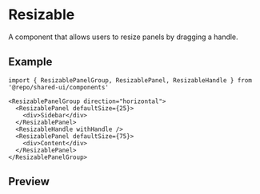 
<Meta of={Stories} />

# Resizable

A component that allows users to resize panels by dragging a handle.

## Example

```tsx
import { ResizablePanelGroup, ResizablePanel, ResizableHandle } from '@repo/shared-ui/components'

<ResizablePanelGroup direction="horizontal">
  <ResizablePanel defaultSize={25}>
    <div>Sidebar</div>
  </ResizablePanel>
  <ResizableHandle withHandle />
  <ResizablePanel defaultSize={75}>
    <div>Content</div>
  </ResizablePanel>
</ResizablePanelGroup>
```

## Preview

<Primary />
